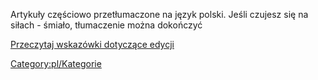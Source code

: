 Artykuły częściowo przetłumaczone na język polski. Jeśli czujesz się na siłach - śmiało, tłumaczenie można dokończyć

[[Main/pl/Instrukcja Stylów|Przeczytaj wskazówki dotyczące edycji]]

[[Category:pl/Kategorie]]
